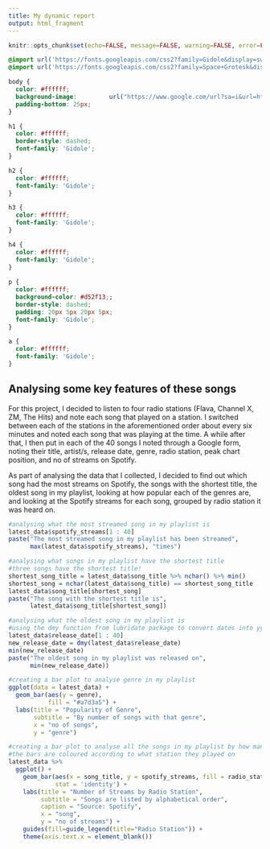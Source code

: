 ---
title: My dynamic report
output: html_fragment
---

```{r setup, include=FALSE}
knitr::opts_chunk$set(echo=FALSE, message=FALSE, warning=FALSE, error=FALSE)

```

```{css}

@import url('https://fonts.googleapis.com/css2?family=Gidole&display=swap');
@import url('https://fonts.googleapis.com/css2?family=Space+Grotesk&display=swap');

body {
  color: #ffffff;
  background-image:         url("https://www.google.com/url?sa=i&url=https%3A%2F%2Fwww.istockphoto.com%2Fillustrations%2Fcharts-background&psig=AOvVaw1sV6-nd2MkGgQEpIhqZpSz&ust=1743665521921000&source=images&cd=vfe&opi=89978449&ved=0CBQQjRxqFwoTCJjapbzquIwDFQAAAAAdAAAAABAE");
  padding-bottom: 25px;
}

h1 {
  color: #ffffff;
  border-style: dashed;
  font-family: 'Gidole';
}

h2 {
  color: #ffffff;
  font-family: 'Gidole';
}

h3 {
  color: #ffffff;
  font-family: 'Gidole';
}

h4 {
  color: #ffffff;
  font-family: 'Gidole';
}
  
p {
  color: #ffffff;
  background-color: #d52f13;;
  border-style: dashed;
  padding: 20px 5px 20px 5px;
  font-family: 'Gidole';
} 

a {
  color: #ffffff;
  font-family: 'Gidole';
}

```

## Analysing some key features of these songs

For this project, I decided to listen to four radio stations (Flava, Channel X, ZM, The Hits) and note each song that played on a station. I switched between each of the stations in the aforementioned order about every six minutes and noted each song that was playing at the time. A while after that, I then put in each of the 40 songs I noted through a Google form, noting their title, artist/s, release date, genre, radio station, peak chart position, and no of streams on Spotify.

As part of analysing the data that I collected, I decided to find out which song had the most streams on Spotify, the songs with the shortest title, the oldest song in my playlist, looking at how popular each of the genres are, and looking at the Spotify streams for each song, grouped by radio station it was heard on.

```{r}

#analysing what the most streamed song in my playlist is
latest_data$spotify_streams[1 : 40]
paste("The most streamed song in my playlist has been streamed",
      max(latest_data$spotify_streams), "times")

#analysing what songs in my playlist have the shortest title
#three songs have the shortest title!
shortest_song_title = latest_data$song_title %>% nchar() %>% min()
shortest_song = nchar(latest_data$song_title) == shortest_song_title
latest_data$song_title[shortest_song]
paste("The song with the shortest title is",
      latest_data$song_title[shortest_song])

#analysing what the oldest song in my playlist is
#using the dmy function from lubridate package to convert dates into yyyy-mm-dd format
latest_data$release_date[1 : 40]
new_release_date = dmy(latest_data$release_date)
min(new_release_date)
paste("The oldest song in my playlist was released on",
      min(new_release_date))

#creating a bar plot to analyse genre in my playlist
ggplot(data = latest_data) +
  geom_bar(aes(y = genre),
           fill = "#a7d3a5") +
  labs(title = "Popularity of Genre",
       subtitle = "By number of songs with that genre",
       x = "no of songs",
       y = "genre")

#creating a bar plot to analyse all the songs in my playlist by how many times they have been streamed
#the bars are coloured according to what station they played on
latest_data %>%
  ggplot() +
    geom_bar(aes(x = song_title, y = spotify_streams, fill = radio_station),
             stat = 'identity') +
    labs(title = "Number of Streams by Radio Station",
         subtitle = "Songs are listed by alphabetical order",
         caption = "Source: Spotify",
         x = "song",
         y = "no of streams") +
    guides(fill=guide_legend(title="Radio Station")) +
    theme(axis.text.x = element_blank())

```
